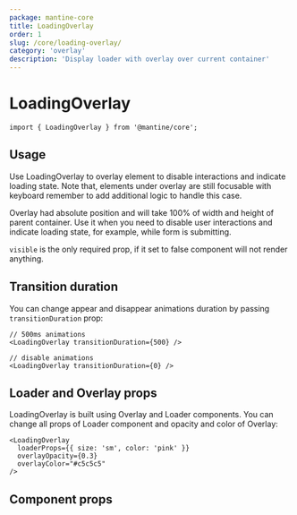 ```yaml
---
package: mantine-core
title: LoadingOverlay
order: 1
slug: /core/loading-overlay/
category: 'overlay'
description: 'Display loader with overlay over current container'
---
```



# LoadingOverlay

<PageHeader
  source="mantine-core/src/LoadingOverlay/LoadingOverlay.tsx"
  docs="core/LoadingOverlay.mdx"
  package="@mantine/core"
/>

```tsx
import { LoadingOverlay } from '@mantine/core';
```

## Usage

Use LoadingOverlay to overlay element to disable interactions and indicate loading state.
Note that, elements under overlay are still focusable with keyboard remember to add additional logic to handle this case.

Overlay had absolute position and will take 100% of width and height of parent container.
Use it when you need to disable user interactions and indicate loading state, for example, while form is submitting.

`visible` is the only required prop, if it set to false component will not render anything.

<LoadingOverlayBaseDemo />

## Transition duration

You can change appear and disappear animations duration by passing `transitionDuration` prop:

```tsx
// 500ms animations
<LoadingOverlay transitionDuration={500} />

// disable animations
<LoadingOverlay transitionDuration={0} />
```

## Loader and Overlay props

LoadingOverlay is built using <GatsbyLink to="/core/overlay/">Overlay</GatsbyLink> and <GatsbyLink to="/core/loader/">Loader</GatsbyLink> components.
You can change all props of Loader component and opacity and color of Overlay:

```tsx
<LoadingOverlay
  loaderProps={{ size: 'sm', color: 'pink' }}
  overlayOpacity={0.3}
  overlayColor="#c5c5c5"
/>
```

## Component props

<PropsTable component="LoadingOverlay" />
